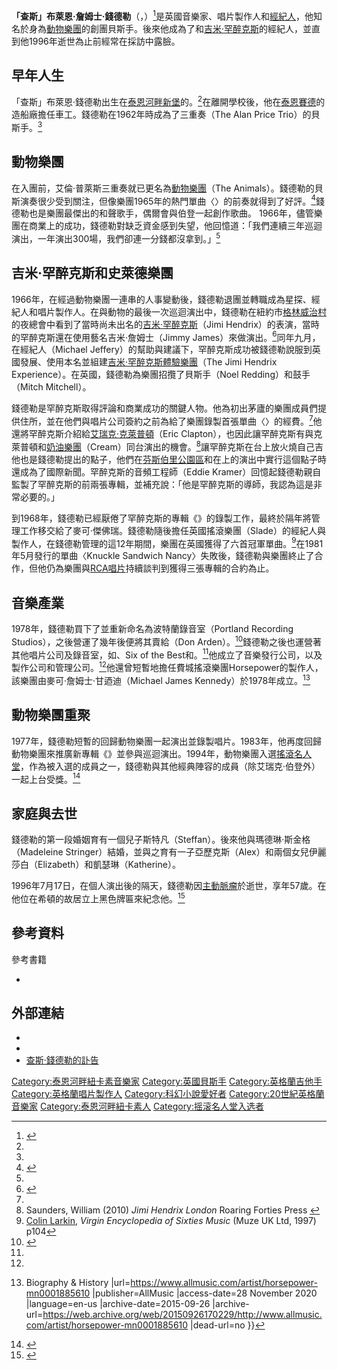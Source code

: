 {{for|漫畫系列《地獄神探》中的同名角色|查斯·錢德勒 (漫畫角色)}}
{{Infobox musical artist <!-- See Wikipedia:WikiProject_Musicians -->
| name                = 查斯·錢德勒<br>Chas Chandler
| image               = Eric Burdon & the Animals.jpg
| caption             = 1964年的查斯·錢德勒（最上者）與動物樂團
| image_size          = 
| background          = solo_singer 
| birth_name          = Bryan James Chandler
| alias               = Chas Chandler
| birth_date          = {{birth date|df=yes|1938|12|18}}
| birth_place         = {{ENG}}[[泰恩河畔纽卡斯尔|泰恩河畔新堡]]{{link-en|希頓 (泰恩河畔新堡)|Heaton, Newcastle upon Tyne|希頓}}
| death_date          = {{death date and age|df=yes|1996|7|17|1938|12|18}}
| death_place         = {{ENG}}[[泰恩河畔纽卡斯尔|泰恩河畔新堡]]
| instrument          = {{flatlist|
* [[電貝斯|電貝斯]]
* 吉他
* [[歌唱|人聲]]}}
| genre               = {{flatlist|
* [[摇滚乐|搖滾音樂]]
* [[节奏布鲁斯|R&B]]
* [[迷幻搖滾|迷幻搖滾]]}}
| occupation          = {{flatlist|
* 音樂家
* 製作人
* [[A&R|A&R部門代表]]
* 經紀人}}
| years_active        = 1957–1996
| label               = 
| associated_acts     = {{flatlist|
* [[動物樂團|動物樂團]]
* [[吉米·亨德里克斯体验乐队|吉米·罕醉克斯體驗樂團]]
* {{link-en|軟機器|Soft Machine}}
* {{link-en|史萊德樂團|Slade}}}}
| website             = 
}}
'''「查斯」布萊恩·詹姆士·錢德勒'''（{{lang-en|Bryan James "Chas" Chandler}}，{{bd|1938年|12月18日|1996年|7月17日}}）<ref name="welch_obit">{{cite news|url=https://www.independent.co.uk/news/people/obituaries-chas-chandler-1329256.html|title=Obituaries: Chas Chandler|first=Chris|last=Welch|newspaper=[[The_Independent|The Independent]]|date=18 July 1996|access-date=20 February 2014|archive-date=2019-04-18|archive-url=https://web.archive.org/web/20190418025705/https://www.independent.co.uk/news/people/obituaries-chas-chandler-1329256.html|dead-url=no}}</ref>是英國音樂家、唱片製作人和[[經紀人|經紀人]]，他知名於身為[[動物樂團|動物樂團]]的創團貝斯手。後來他成為了{{link-en|史萊德樂團|Slade}}和[[吉米·亨德里克斯|吉米·罕醉克斯]]的經紀人，並直到他1996年逝世為止前經常在採訪中露臉。

== 早年人生 ==
「查斯」布萊恩·錢德勒出生在[[泰恩河畔纽卡斯尔|泰恩河畔新堡]]的{{link-en|希頓 (泰恩河畔新堡)|Heaton, Newcastle upon Tyne|希頓}}。<ref name=hendrix2017/>在離開學校後，他在[[泰恩賽德|泰恩賽德]]的造船廠擔任車工。錢德勒在1962年時成為了{{link-en|艾倫·普萊斯|Alan Price}}三重奏（The Alan Price Trio）的貝斯手。<ref name="welch_obit"/>

== 動物樂團 ==
在{{link-en|艾瑞克·伯登|Eric Burdon}}入團前，艾倫·普萊斯三重奏就已更名為[[動物樂團|動物樂團]]（The Animals）。錢德勒的貝斯演奏很少受到關注，但像樂團1965年的熱門單曲〈{{link-en|We Gotta Get Out of This Place}}〉的前奏就得到了好評。<ref name="am">{{cite web| url=http://www.allmusic.com/artist/chas-chandler-mn0000100273| title=Chas Chandler – biography| first=Richie| last=Unterberger| website=[[AllMusic|AllMusic]]| access-date=20 February 2014| archive-date=2021-03-23| archive-url=https://web.archive.org/web/20210323124629/https://www.allmusic.com/artist/chas-chandler-mn0000100273| dead-url=no}}</ref>{{sfn|Heatley|2009|p=60}}錢德勒也是樂團最傑出的和聲歌手，偶爾會與伯登一起創作歌曲。 1966年，儘管樂團在商業上的成功，錢德勒對缺乏資金感到失望，他回憶道：「我們連續三年巡迴演出，一年演出300場，我們卻連一分錢都沒拿到。」<ref name="welch_obit"/> 

== 吉米·罕醉克斯和史萊德樂團 ==
1966年，在經過動物樂團一連串的人事變動後，錢德勒退團並轉職成為星探、經紀人和唱片製作人。在與動物的最後一次巡迴演出中，錢德勒在紐約市[[格林尼治村|格林威治村]]的夜總會{{link-en|Cafe Wha?}}中看到了當時尚未出名的[[吉米·亨德里克斯|吉米·罕醉克斯]]（Jimi Hendrix）的表演，當時的罕醉克斯還在使用藝名吉米·詹姆士（Jimmy James）來做演出。<ref name=hendrix2017>{{cite web | url = http://www.chroniclelive.co.uk/news/north-east-news/how-newcastles-chas-chandler-discovered-10386763 | title = How Newcastle's Chas Chandler discovered the best guitarist in the world | last = Barbara Hodgson | date = 4 November 2015 | website = Chroniclelive.co.uk | publisher = Chronicle | access-date = 14 April 2017 | quote = He was on his final tour with The Animals in the US when he heard about a talented young guitarist and went along to New York’s Cafe Wha to see him in action. | archive-date = 2017-04-14 | archive-url = https://web.archive.org/web/20170414164302/http://www.chroniclelive.co.uk/news/north-east-news/how-newcastles-chas-chandler-discovered-10386763 | dead-url = no }}</ref>同年九月，在經紀人{{link-en|麥可·傑佛瑞 (經紀人)|Michael Jeffery (manager)|麥可·傑佛瑞}}（Michael Jeffery）的幫助與建議下，罕醉克斯成功被錢德勒說服到英國發展、使用本名並組建[[吉米·亨德里克斯体验乐队|吉米·罕醉克斯體驗樂團]]（The Jimi Hendrix Experience）。{{sfn|Heatley|2009|p=60}}在英國，錢德勒為樂團招攬了貝斯手{{link-en|諾埃爾·瑞丁|Noel Redding}}（Noel Redding）和鼓手{{link-en|米契·米切爾|Mitch Mitchell}}（Mitch Mitchell）。

錢德勒是罕醉克斯取得評論和商業成功的關鍵人物。他為初出茅廬的樂團成員們提供住所，並在他們與唱片公司簽約之前為給了樂團錄製首張單曲〈{{link-en|Hey Joe}}〉的經費。<ref name="am"/>他還將罕醉克斯介紹給[[埃里克·克莱普顿|艾瑞克·克萊普頓]]（Eric Clapton），也因此讓罕醉克斯有與克萊普頓和[[Cream_(英國樂隊)|奶油樂團]]（Cream）同台演出的機會。<ref name="Saunders">Saunders, William (2010) ''Jimi Hendrix London'' Roaring Forties Press {{ISBN|978-0-9843165-1-9}}</ref>讓罕醉克斯在台上放火燒自己吉他也是錢德勒提出的點子，他們在[[芬斯伯里公園_(倫敦)|芬斯伯里公園區]]{{link-en|彩虹劇院 (英國)|Rainbow Theatre|彩虹劇院}}和在{{link-en|蒙特雷流行音樂節|Monterey Pop Festival}}上的演出中實行這個點子時還成為了國際新聞。罕醉克斯的音頻工程師{{link-en|艾迪·克雷默|Eddie Kramer}}（Eddie Kramer）回憶起錢德勒親自監製了罕醉克斯的前兩張專輯，並補充說：「他是罕醉克斯的導師，我認為這是非常必要的。」 {{sfn|Heatley|2009|p=60}}

到1968年，錢德勒已經厭倦了罕醉克斯的專輯《{{link-en|Electric Ladyland}}》的錄製工作，最終於隔年將管理工作移交給了麥可·傑佛瑞。錢德勒隨後擔任英國搖滾樂團{{link-en|史萊德樂團|Slade}}（Slade）的經紀人與製作人，在錢德勒管理的這12年期間，樂團在英國獲得了六首冠軍單曲。<ref name="Larkin">[[Colin_Larkin_(writer)|Colin Larkin]], ''Virgin Encyclopedia of Sixties Music'' (Muze UK Ltd, 1997) {{ISBN|0-7535-0149-X}} p104</ref>在1981年5月發行的單曲〈Knuckle Sandwich Nancy〉失敗後，錢德勒與樂團終止了合作，但他仍為樂團與[[RCA唱片|RCA唱片]]持續談判到獲得三張專輯的合約為止。

== 音樂產業 ==
1978年，錢德勒買下了{{link-en|IBC錄音室|IBC Studios}}並重新命名為波特蘭錄音室（Portland Recording Studios），之後營運了幾年後便將其賣給{{link-en|唐·阿爾登|Don Arden}}（Don Arden）。<ref>{{cite web |url=http://www.philsbook.com/ibc.html |title=IBC Studios Portland Place |website=Philsbook.com |language=en |access-date=2017-01-25 |archive-url=https://web.archive.org/web/20161023010538/http://www.philsbook.com/ibc.html |archive-date=2016-10-23 |url-status=dead }}</ref>錢德勒之後也運營著其他唱片公司及錄音室，如{{link-en|Barn唱片|Barn Records}}、Six of the Best和{{link-en|Cheapskate唱片|Cheapskate Records}}。<ref name="Larkin" />他成立了音樂發行公司，以及製作公司和管理公司。<ref name="Larkin" />他還曾短暫地擔任費城搖滾樂團Horsepower的製作人，該樂團由麥可·詹姆士·甘迺迪（Michael James Kennedy）於1978年成立。<ref>{{cite web |last1=Rivadavia |first1=Eduardo |title=Horsepower {{!}} Biography & History |url=https://www.allmusic.com/artist/horsepower-mn0001885610 |publisher=AllMusic |access-date=28 November 2020 |language=en-us |archive-date=2015-09-26 |archive-url=https://web.archive.org/web/20150926170229/http://www.allmusic.com/artist/horsepower-mn0001885610 |dead-url=no }}</ref>

== 動物樂團重聚 ==
1977年，錢德勒短暫的回歸動物樂團一起演出並錄製唱片。1983年，他再度回歸動物樂團來推廣新專輯《{{link-en|Ark (動物樂團專輯)|Ark (The Animals album)|Ark}}》並參與巡迴演出。1994年，動物樂團入選[[搖滾名人堂|搖滾名人堂]]，作為被入選的成員之一，錢德勒與其他經典陣容的成員（除艾瑞克·伯登外）一起上台受獎。<ref>{{cite web |url=https://www.youtube.com/watch?v=gEQDXjaG2xs |title=Dave Pirner Inducts the Animals into the Rock and Roll Hall of Fame |website=youtube.com |date=17 July 2012 |access-date=2021-02-07 |archive-date=2019-04-23 |archive-url=https://web.archive.org/web/20190423075947/https://www.youtube.com/watch?v=gEQDXjaG2xs |dead-url=no }}</ref>

== 家庭與去世 ==
錢德勒的第一段婚姻育有一個兒子斯特凡（Steffan）。後來他與瑪德琳·斯金格（Madeleine Stringer）結婚，並與之育有一子亞歷克斯（Alex）和兩個女兒伊麗莎白（Elizabeth）和凱瑟琳（Katherine）。 

1996年7月17日，在個人演出後的隔天，錢德勒因[[主動脈瘤|主動脈瘤]]於{{link-en|新堡綜合醫院|Newcastle General Hospital}}逝世，享年57歲。{{sfn|Heatley|2009|p=61}}{{link-en|新堡市議會|Newcastle City Council}}在他位在希頓的故居立上黑色牌匾來紀念他。<ref>{{cite web |url=http://openplaques.org/plaques/1167 |title=Chas Chandler black plaque in Newcastle upon Tyne |website=Openplaques.org |date=18 December 2007 |access-date=2 March 2014 |archive-date=2020-11-14 |archive-url=https://web.archive.org/web/20201114201203/https://openplaques.org/plaques/1167 |dead-url=no }}</ref>

==參考資料==
{{reflist}}
;參考書籍
{{refbegin}}
* {{cite book|title=Jimi Hendrix Gear: The Guitars|first=Michael|last=Heatley|publisher=Voyageur Press|year=2009|isbn=978-1-61060-421-5}}
{{refend}}

== 外部連結 ==
*{{Discogs artist|Chas Chandler}}
*{{findagrave|14490946}}
*[https://web.archive.org/web/20121014001733/http://www.ericburdonalbums.com/Chas%20Chandler%20-%20Obituary.htm 查斯·錢德勒的訃告]
{{摇滚名人堂1994届入选者}}
{{Authority control}}

{{DEFAULTSORT:Chandler, Chas}}
[[Category:泰恩河畔紐卡素音樂家|Category:泰恩河畔紐卡素音樂家]]
[[Category:英國貝斯手|Category:英國貝斯手]]
[[Category:英格蘭吉他手|Category:英格蘭吉他手]]
[[Category:英格蘭唱片製作人|Category:英格蘭唱片製作人]]
[[Category:科幻小說愛好者|Category:科幻小說愛好者]]
[[Category:20世紀英格蘭音樂家|Category:20世紀英格蘭音樂家]]
[[Category:泰恩河畔紐卡素人|Category:泰恩河畔紐卡素人]]
[[Category:摇滚名人堂入选者|Category:摇滚名人堂入选者]]